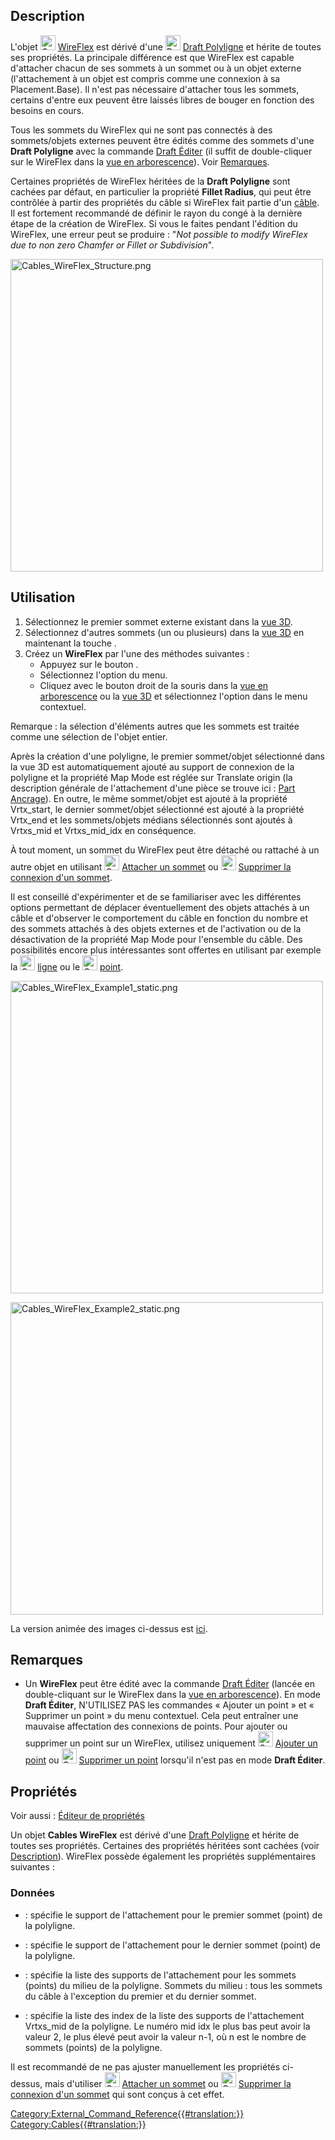 <languages/>

{{Docnav/fr
|
|[[Cables_AddVertex/fr|Ajouter un sommet]]
|[[Cables_Workbench/fr|Cables]]
|IconL=
|IconR=Cables_AddVertex.svg
|IconC=Cables_workbench_icon.svg
}}

{{GuiCommand/fr
|Name=Cables WireFlex
|Name/fr=Cables WireFlex
|MenuLocation=Cable Wires → New Wire Flex
|Workbenches=[[Cables_Workbench/fr|Cables]]
|Shortcut=
|Version=1.0
|SeeAlso=[[Cables_AddVertex/fr|Cables Ajouter un sommet]], [[Cables_DelVertex/fr|Cables Supprimer un sommet]], [[Cables_AttachVertex/fr|Cables Attacher un sommet]], [[Cables_RemoveVertexAttachment/fr|Cables Supprimer la connexion d'un sommet]]
}}

==Description==

L'objet [[Image:Cables_WireFlex.svg|24px]] [[Cables_WireFlex/fr|WireFlex]] est dérivé d'une [[Image:Draft_Wire.svg|24px]] [[Draft_Wire/fr|Draft Polyligne]] et hérite de toutes ses propriétés. La principale différence est que WireFlex est capable d'attacher chacun de ses sommets à un sommet ou à un objet externe (l'attachement à un objet est compris comme une connexion à sa Placement.Base). Il n'est pas nécessaire d'attacher tous les sommets, certains d'entre eux peuvent être laissés libres de bouger en fonction des besoins en cours.

Tous les sommets du WireFlex qui ne sont pas connectés à des sommets/objets externes peuvent être édités comme des sommets d'une '''Draft Polyligne''' avec la commande [[Draft_Edit/fr|Draft Éditer]] (il suffit de double-cliquer sur le WireFlex dans la [[Tree_view/fr|vue en arborescence]]). Voir [[#Remarques|Remarques]].

Certaines propriétés de WireFlex héritées de la '''Draft Polyligne''' sont cachées par défaut, en particulier la propriété '''Fillet Radius''', qui peut être contrôlée à partir des propriétés du câble si WireFlex fait partie d'un [[Cables_Cable/fr|câble]]. Il est fortement recommandé de définir le rayon du congé à la dernière étape de la création de WireFlex. Si vous le faites pendant l'édition du WireFlex, une erreur peut se produire : "''Not possible to modify WireFlex due to non zero Chamfer or Fillet or Subdivision''".

[[Image:Cables_WireFlex_Structure.png|500px]]
{{Caption|Exemple de structure de WireFlex}}

<span id="Usage"></span>
==Utilisation==

# Sélectionnez le premier sommet externe existant dans la [[3D_view/fr|vue 3D]].
# Sélectionnez d'autres sommets (un ou plusieurs) dans la [[3D_view/fr|vue 3D]] en maintenant la touche {{KEY|CTRL}}.
# Créez un '''WireFlex''' par l'une des méthodes suivantes :
#* Appuyez sur le bouton {{Button|[[Image:Cables_WireFlex.svg|16px]] [[Cables_WireFlex/fr|WireFlex]]}}.
#* Sélectionnez l'option {{MenuCommand|Cable Wires → [[Image:Cables_WireFlex.svg|16px]] WireFlex}} du menu.
#* Cliquez avec le bouton droit de la souris dans la [[Tree_view/fr|vue en arborescence]] ou la [[3D_view/fr|vue 3D]] et sélectionnez l'option {{MenuCommand|Cable Wires → [[Image:Cables_WireFlex.svg|16px]] WireFlex}} dans le menu contextuel.

Remarque : la sélection d'éléments autres que les sommets est traitée comme une sélection de l'objet entier.

Après la création d'une polyligne, le premier sommet/objet sélectionné dans la vue 3D est automatiquement ajouté au support de connexion de la polyligne et la propriété Map Mode est réglée sur Translate origin (la description générale de l'attachement d'une pièce se trouve ici : [[Part_EditAttachment/fr|Part Ancrage]]). En outre, le même sommet/objet est ajouté à la propriété Vrtx_start, le dernier sommet/objet sélectionné est ajouté à la propriété Vrtx_end et les sommets/objets médians sélectionnés sont ajoutés à Vrtxs_mid et Vrtxs_mid_idx en conséquence.

À tout moment, un sommet du WireFlex peut être détaché ou rattaché à un autre objet en utilisant [[Image:Cables_AttachVertex.svg|24px]] [[Cables_AttachVertex/fr|Attacher un sommet]] ou [[Image:Cables_RemoveVertexAttachment.svg|24px]] [[Cables_RemoveVertexAttachment/fr|Supprimer la connexion d'un sommet]].

Il est conseillé d'expérimenter et de se familiariser avec les différentes options permettant de déplacer éventuellement des objets attachés à un câble et d'observer le comportement du câble en fonction du nombre et des sommets attachés à des objets externes et de l'activation ou de la désactivation de la propriété Map Mode pour l'ensemble du câble. Des possibilités encore plus intéressantes sont offertes en utilisant par exemple la [[Image:Cables_SupportLine.svg|24px]] [[Cables_SupportLine/fr|ligne]] ou le [[Image:Cables_SupportPoint.svg|24px]] [[Cables_SupportPoint|point]].

[[Image:Cables_WireFlex_Example1_static.png|500px]]
{{Caption|Exemple 1<br/>Mouvement du Cube1 qui est attaché au sommet WireFlex de départ lorsque le mode de mappage de l'attachement du WireFlex est réglé sur Translate origin.}}

[[Image:Cables_WireFlex_Example2_static.png|500px]]
{{Caption|Exemple 2<br/>Mouvement du Cube1 qui est attaché au sommet de départ du WireFlex lorsque le mode de mappage de l'attachement du WireFlex est désactivé.}}

La version animée des images ci-dessus est [[Cables_Example2_WireFlex|ici]].

<span id="Notes"></span>
==Remarques==

* Un '''WireFlex''' peut être édité avec la commande [[Draft_Edit/fr|Draft Éditer]] (lancée en double-cliquant sur le WireFlex dans la [[Tree_view/fr|vue en arborescence]]). En mode '''Draft Éditer''', N'UTILISEZ PAS les commandes « Ajouter un point » et « Supprimer un point » du menu contextuel. Cela peut entraîner une mauvaise affectation des connexions de points. Pour ajouter ou supprimer un point sur un WireFlex, utilisez uniquement [[Image:Cables_AddVertex.svg|24px]] [[Cables_AddVertex/fr|Ajouter un point]] ou [[Image:Cables_DelVertex.svg|24px]] [[Cables_DelVertex/fr|Supprimer un point]] lorsqu'il n'est pas en mode '''Draft Éditer'''.

<span id="Properties"></span>
==Propriétés==

Voir aussi : [[Property_editor/fr|Éditeur de propriétés]]

Un objet '''Cables WireFlex''' est dérivé d'une [[Draft_Wire/fr|Draft Polyligne]] et hérite de toutes ses propriétés. Certaines des propriétés héritées sont cachées (voir [[#Description|Description]]). WireFlex possède également les propriétés supplémentaires suivantes :

<span id="Data"></span>
===Données===

{{TitleProperty|Wire Flex}}

* {{PropertyData|Vrtx_start|LinkSub}} : spécifie le support de l'attachement pour le premier sommet (point) de la polyligne.
* {{PropertyData|Vrtx_end|LinkSub}} : spécifie le support de l'attachement pour le dernier sommet (point) de la polyligne.
* {{PropertyData|Vrtxs_mid|LinkSubList}} : spécifie la liste des supports de l'attachement pour les sommets (points) du milieu de la polyligne. Sommets du milieu : tous les sommets du câble à l'exception du premier et du dernier sommet.
* {{PropertyData|Vrtxs_mid_idx|IntegerList}} : spécifie la liste des index de la liste des supports de l'attachement Vrtxs_mid de la polyligne. Le numéro mid idx le plus bas peut avoir la valeur 2, le plus élevé peut avoir la valeur n-1, où n est le nombre de sommets (points) de la polyligne.

Il est recommandé de ne pas ajuster manuellement les propriétés ci-dessus, mais d'utiliser [[Image:Cables_AttachVertex.svg|24px]] [[Cables_AttachVertex/fr|Attacher un sommet]] ou [[Image:Cables_RemoveVertexAttachment.svg|24px]] [[Cables_RemoveVertexAttachment/fr|Supprimer la connexion d'un sommet]] qui sont conçus à cet effet.


{{Docnav/fr
|
|[[Cables_AddVertex/fr|Ajouter un sommet]]
|[[Cables_Workbench/fr|Cables]]
|IconL=
|IconR=Cables_AddVertex.svg
|IconC=Cables_workbench_icon.svg
}}

[[Category:External_Command_Reference{{#translation:}}]]
[[Category:Cables{{#translation:}}]]